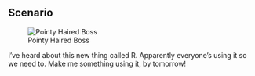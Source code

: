 ## Scenario { .columns-2 }


![Pointy Haired Boss](https://github.com/stephlocke/lazyCDN/blob/master/PointyHairedBoss.jpg?raw=true)

I've heard about this new thing called R. Apparently everyone's using it so we need to. Make me something using it, by tomorrow!


